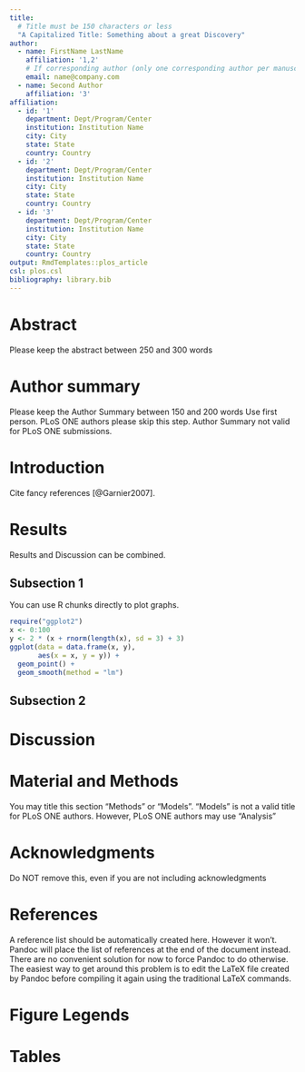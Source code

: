 ```yaml
---
title:
  # Title must be 150 characters or less
  "A Capitalized Title: Something about a great Discovery"
author:
  - name: FirstName LastName
    affiliation: '1,2'
    # If corresponding author (only one corresponding author per manuscript)
    email: name@company.com
  - name: Second Author
    affiliation: '3'
affiliation:
  - id: '1'
    department: Dept/Program/Center
    institution: Institution Name
    city: City
    state: State
    country: Country
  - id: '2' 
    department: Dept/Program/Center
    institution: Institution Name
    city: City
    state: State
    country: Country
  - id: '3' 
    department: Dept/Program/Center
    institution: Institution Name
    city: City
    state: State
    country: Country
output: RmdTemplates::plos_article
csl: plos.csl
bibliography: library.bib
---
```


# Abstract {-}
Please keep the abstract between 250 and 300 words

# Author summary {-}
Please keep the Author Summary between 150 and 200 words Use first person. PLoS 
ONE authors please skip this step. Author Summary not valid for PLoS ONE 
submissions. 

# Introduction {-}
Cite fancy references [@Garnier2007].

# Results {-}
Results and Discussion can be combined.

## Subsection 1 {-}
You can use R chunks directly to plot graphs.

```r
require("ggplot2")
x <- 0:100
y <- 2 * (x + rnorm(length(x), sd = 3) + 3)
ggplot(data = data.frame(x, y), 
       aes(x = x, y = y)) + 
  geom_point() + 
  geom_smooth(method = "lm")
```

## Subsection 2 {-}

# Discussion {-}

# Material and Methods {-}
You may title this section "Methods" or "Models". "Models" is not a valid title 
for PLoS ONE authors. However, PLoS ONE authors may use "Analysis" 

# Acknowledgments {-}
Do NOT remove this, even if you are not including acknowledgments

# References {-}
A reference list should be automatically created here. However it won't. Pandoc 
will place the list of references at the end of the document instead. There are 
no convenient solution for now to force Pandoc to do otherwise. The easiest way 
to get around this problem is to edit the LaTeX file created by Pandoc before 
compiling it again using the traditional LaTeX commands.

# Figure Legends {-}

# Tables {-}
